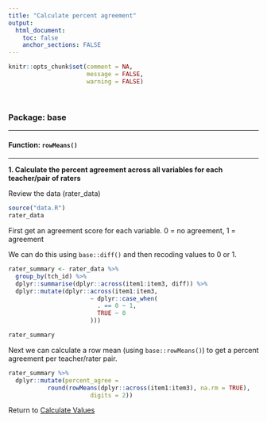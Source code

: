 ```yaml
---
title: "Calculate percent agreement"
output: 
  html_document:
    toc: false
    anchor_sections: FALSE
---
```


```r
knitr::opts_chunk$set(comment = NA,
                      message = FALSE,
                      warning = FALSE)
```

<br>

### Package: base

---

#### Function: `rowMeans()`

---

**1\. Calculate the percent agreement across all variables for each teacher/pair of raters**

Review the data (rater_data)

```r

source("data.R")
rater_data

```

First get an agreement score for each variable.
0 = no agreement, 1 = agreement

We can do this using `base::diff()` and then recoding values to 0 or 1.

```r

rater_summary <- rater_data %>% 
  group_by(tch_id) %>%
  dplyr::summarise(dplyr::across(item1:item3, diff)) %>%
  dplyr::mutate(dplyr::across(item1:item3,
                       ~ dplyr::case_when(
                         . == 0 ~ 1,
                         TRUE ~ 0
                       )))

rater_summary

```

Next we can calculate a row mean (using `base::rowMeans()`) to get a percent agreement per teacher/rater pair.

```r

rater_summary %>%
  dplyr::mutate(percent_agree =
           round(rowMeans(dplyr::across(item1:item3), na.rm = TRUE),
                       digits = 2))

```


Return to [Calculate Values](https://github.com/Cghlewis/data-wrangling-functions/wiki/Calculate-Values)
